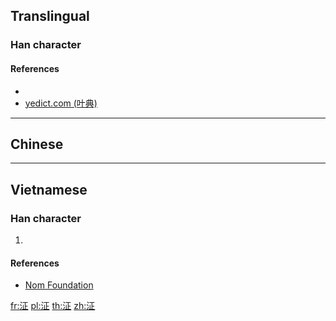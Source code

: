 {{character info/new}}
==Translingual==

===Han character===
{{Han char|rn=85|rad=水|as=05|sn=8|four=|canj=EMYM|ids=⿰氵正}}

====References====
* {{Han ref|kx=0617.050|dkj=17305|hdz=31579.020|uh=6CDF|ud=27871}}
* [http://yedict.com/htm/6C/6CDF.htm yedict.com (叶典)]

----

==Chinese==
{{zh-see|浾|v}}

----

==Vietnamese==

===Han character===
{{vi-readings|rs=水05| hanviet = giếng}}

# {{defn|lang=vi|sort=水05}}

====References====
*[http://nomfoundation.org/common/nom_details.php?codepoint=6cdf Nom Foundation]

[[fr:泟]]
[[pl:泟]]
[[th:泟]]
[[zh:泟]]